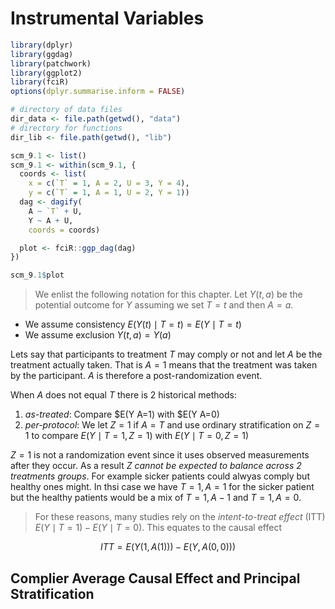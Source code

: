# Instrumental Variables {#instrument}


```r
library(dplyr)
library(ggdag)
library(patchwork)
library(ggplot2)
library(fciR)
options(dplyr.summarise.inform = FALSE)
```



```r
# directory of data files
dir_data <- file.path(getwd(), "data")
# directory for functions
dir_lib <- file.path(getwd(), "lib")
```



```r
scm_9.1 <- list()
scm_9.1 <- within(scm_9.1, {
  coords <- list(
    x = c(`T` = 1, A = 2, U = 3, Y = 4),
    y = c(`T` = 1, A = 1, U = 2, Y = 1))
  dag <- dagify(
    A ~ `T` + U,
    Y ~ A + U,
    coords = coords)

  plot <- fciR::ggp_dag(dag)
})
```

```r
scm_9.1$plot
```


> We enlist the following notation for this chapter. Let $Y(t,a)$ be the 
potential outcome for $Y$ assuming we set $T=t$ and then $A=a$.

* We assume consistency $E(Y(t) \mid T=t)= E(Y \mid T=t$)
* We assume exclusion $Y(t,a)=Y(a)$

Lets say that participants to treatment $T$ may comply or not and let $A$ be 
the treatment actually taken. That is $A=1$ means that the treatment was taken
by the participant. $A$ is therefore a post-randomization event.

When $A$ does not equal $T$ there is 2 historical methods:

1. *as-treated*: Compare $E(Y \mid A=1) with $E(Y \mid A=0)
2. *per-protocol*: We let $Z=1$ if $A=T$ and use ordinary stratification on
$Z=1$ to compare $E(Y \mid T=1, Z=1)$ with $E(Y \mid T=0, Z=1)$

$Z=1$ is not a randomization event since it uses observed measurements
after they occur. As a result $Z$ *cannot be expected to balance across 2 
treatments groups*. For example sicker patients could alwyas comply but healthy
ones might. In thsi case we have $T=1, A=1$ for the sicker patient but the healthy
patients would be a mix of $T=1, A-1$ and $T=1, A=0$.

> For these reasons, many studies rely on the *intent-to-treat effect* (ITT)
$E(Y \mid T=1) - E(Y \mid T=0)$. This equates to the causal effect

$$
ITT = E(Y(1,A(1))) -  E(Y, A(0, 0)))
$$


## Complier Average Causal Effect and Principal Stratification


